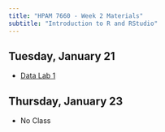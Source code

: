```yaml
---
title: "HPAM 7660 - Week 2 Materials"
subtitle: "Introduction to R and RStudio"
---
```


## Tuesday, January 21

- [Data Lab 1](/materials/Data Labs/datalab_1.qmd)

## Thursday, January 23

- No Class